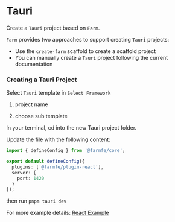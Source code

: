 
# Tauri

Create a `Tauri` project based on `Farm`.

`Farm` provides two approaches to support creating `Tauri` projects: 
- Use the `create-farm` scaffold to create a scaffold project
- You can manually create a `Tauri` project following the current documentation

### Creating a Tauri Project

<PackageManagerTabs command="npm create farm@latest" />


Select `Tauri` template in `Select Framework`

1. project name

2. choose sub template

In your terminal, cd into the new Tauri project folder.

Update the file with the following content:

```ts
import { defineConfig } from '@farmfe/core';

export default defineConfig({
  plugins: ['@farmfe/plugin-react'],
  server: {
    port: 1420
  }
});

```

then run `pnpm tauri dev`

For more example details: [React Example](https://github.com/farm-fe/farm/tree/main/examples/Tauri)
